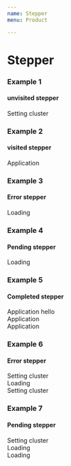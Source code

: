 ```yaml
---
name: Stepper
menu: Product

---
```


# Stepper
### Example 1
#### unvisited stepper
<Playground>

<div class="stepper">
  <div class="stepper-steps-wrapper">
<div class="stepper-step-unvisited">
  <div class="stepper-step_mark">
    <div class="d-flex">
      <div class="stepper-fixed">
        <div class="circle" />
        <div class="stepper-text">
          <span class="stepper-step_mark__name">
            Setting cluster
          </span>
        </div>
      </div>
      <span class="stepper-step_mark__line" />
    </div>
  </div>
  </div>
</div>
</div>

</Playground>

### Example 2
#### visited stepper
<Playground>

<div class="stepper">
  <div class="stepper-steps-wrapper">
<div class="stepper-step-visited">
  <div class="stepper-step_mark">
    <div class="d-flex">
      <div class="stepper-fixed">
        <div class="circle" />
        <div class="stepper-text">
          <span class="stepper-step_mark__name">
            Application
          </span>
        </div>
      </div>
      <span class="stepper-step_mark__line" />
    </div>
  </div>
  </div>
</div>
</div>
  
</Playground>


### Example 3
#### Error stepper
<Playground>

<div class="stepper">
  <div class="stepper-steps-wrapper">
<div class="stepper-step-error">
  <div class="stepper-step_mark">
    <div class="d-flex">
      <div class="stepper-fixed">
        <div class="circle" />
        <div class="stepper-text">
          <span class="stepper-step_mark__name">
            Loading
          </span>
        </div>
      </div>
      <span class="stepper-step_mark__line" />
    </div>
  </div>
  </div>
</div>
</div>

</Playground>


### Example 4
#### Pending stepper
<Playground>

<div class="stepper">
  <div class="stepper-steps-wrapper">
<div class="stepper-step-current">
  <div class="stepper-step_mark">
    <div class="d-flex">
      <div class="stepper-fixed">
        <div class="circle" />
        <div class="stepper-text">
          <span class="stepper-step_mark__name">
              Loading
          </span>
        </div>
      </div>
      <span class="stepper-step_mark__line" />
    </div>
  </div>
  </div>
</div>
</div>

</Playground>

### Example 5
#### Completed stepper
<Playground>

<div class="stepper">
  <div class="stepper-steps-wrapper">
    <div class="stepper-step-visited">
      <div class="stepper-step_mark">
        <div class="d-flex">
          <div class="stepper-fixed">
            <div class="circle" />
            <div class="stepper-text">
              <span class="stepper-step_mark__name">
                Application hello
              </span>
            </div>
          </div>
          <span class="stepper-step_mark__line" />
        </div>
      </div>
    </div>
  </div>
  <div class="stepper-steps-wrapper">
    <div class="stepper-step-visited">
      <div class="stepper-step_mark">
        <div class="d-flex">
          <div class="stepper-fixed">
            <div class="circle" />
            <div class="stepper-text">
              <span class="stepper-step_mark__name">
                Application
              </span>
            </div>
          </div>
          <span class="stepper-step_mark__line" />
        </div>
      </div>
    </div>
  </div>
    <div class="stepper-step-visited">
      <div class="stepper-step_mark">
        <div class="d-flex">
          <div class="stepper-fixed">
            <div class="circle" />
            <div class="stepper-text">
              <span class="stepper-step_mark__name">
                Application
              </span>
            </div>
          </div>
      </div>
    </div>
  </div>
</div>
      

  
</Playground>


### Example 6
#### Error stepper
<Playground>

<div class="stepper">
  <div class="stepper-steps-wrapper">
    <div class="stepper-step-error">
      <div class="stepper-step_mark">
        <div class="d-flex">
          <div class="stepper-fixed">
            <div class="circle" />
            <div class="stepper-text">
              <span class="stepper-step_mark__name">
                Setting cluster
              </span>
            </div>
          </div>
          <span class="stepper-step_mark__line" />
        </div>
      </div>
    </div>
  </div>
    <div class="stepper-steps-wrapper">
    <div class="stepper-step-unvisited">
      <div class="stepper-step_mark">
        <div class="d-flex">
          <div class="stepper-fixed">
            <div class="circle" />
            <div class="stepper-text">
              <span class="stepper-step_mark__name">
                  Loading
              </span>
            </div>
          </div>
          <span class="stepper-step_mark__line" />
        </div>
      </div>
    </div>
  </div>
    <div class="stepper-step-unvisited">
      <div class="stepper-step_mark">
        <div class="d-flex">
          <div class="stepper-fixed">
            <div class="circle" />
            <div class="stepper-text">
              <span class="stepper-step_mark__name">
                Setting cluster
              </span>
            </div>
          </div>
        </div>
      </div>
    </div>
</div>

</Playground>

### Example 7
#### Pending stepper
<Playground>

<div class="stepper">
  <div class="stepper-steps-wrapper">
    <div class="stepper-step-current">
      <div class="stepper-step_mark">
        <div class="d-flex">
          <div class="stepper-fixed">
            <div class="circle" />
            <div class="stepper-text">
              <span class="stepper-step_mark__name">
                Setting cluster
              </span>
            </div>
          </div>
          <span class="stepper-step_mark__line" />
        </div>
      </div>
    </div>
  </div>
    <div class="stepper-steps-wrapper">
    <div class="stepper-step-unvisited">
      <div class="stepper-step_mark">
        <div class="d-flex">
          <div class="stepper-fixed">
            <div class="circle" />
            <div class="stepper-text">
              <span class="stepper-step_mark__name">
                 Loading
              </span>
            </div>
          </div>
          <span class="stepper-step_mark__line" />
        </div>
      </div>
    </div>
  </div>
    <div class="stepper-step-unvisited">
      <div class="stepper-step_mark">
        <div class="d-flex">
          <div class="stepper-fixed">
            <div class="circle" />
            <div class="stepper-text">
              <span class="stepper-step_mark__name">
                 Loading
              </span>
            </div>
          </div>
        </div>
      </div>
    </div>
</div>

</Playground>




